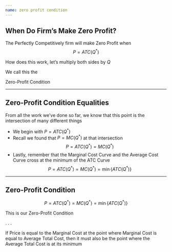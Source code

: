 ```yaml
---
name: zero profit condition
---
```


## When Do Firm's Make Zero Profit?

The Perfectly Competitively firm will make [Zero Profit]{.hi-orange} when
$$
    P = ATC(Q^{*})
$$

How does this work, let's multiply both sides by $Q$

\begin{align*}
    P \cdot Q &= ATC(Q^{*}) \cdot Q \\
    \text{Revenue} &= \text{Cost}
\end{align*}

[We call this the]{.align-center}

[Zero-Profit Condition]{.align-center .hi}

---

## Zero-Profit Condition Equalities

From all the work we've done so far, we know that this point is the intersection of many different things

::: {.incremental}
- We begin with $P = ATC(Q^{*})$
- Recall we found that $P = MC(Q^{*})$ at that intersection
$$
    P = ATC(Q^{*}) = MC(Q^{*})
$$
- Lastly, remember that the [Marginal Cost Curve]{.hi} and the [Average Cost Curve]{.hi} cross at the [minimum of the ATC Curve]{.hi}
$$
    P = ATC(Q^{*}) = MC(Q^{*}) = \min\{ATC(Q^{*})\} 
$$
:::

---

## Zero-Profit Condition

$$
    P = ATC(Q^{*}) = MC(Q^{*}) = \min\{ATC(Q^{*})\} 
$$

This is our [Zero-Profit Condition]{.hi}

. . .

If [Price]{.hi} is equal to the [Marginal Cost]{.hi} at the point where [Marginal Cost is equal to Average Total Cost]{.hi}, then it must also be the point where the [Average Total Cost]{.hi} is at its minimum